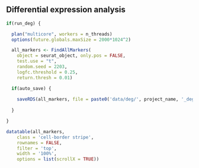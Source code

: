 ## Differential expression analysis

```r

if(run_deg) {

  plan("multicore", workers = n_threads)
  options(future.globals.maxSize = 2000*1024^2)

  all_markers <- FindAllMarkers(
    object = seurat_object, only.pos = FALSE, 
    test.use = "t",
    random.seed = 2203,
    logfc.threshold = 0.25, 
    return.thresh = 0.01)

  if(auto_save) {
    
    saveRDS(all_markers, file = paste0('data/deg/', project_name, '_deg_analysis_', timestamp, '.RDS'))
    
  }

}

```

```r

datatable(all_markers, 
    class = 'cell-border stripe',
    rownames = FALSE,
    filter = 'top',
    width = '100%', 
    options = list(scrollX = TRUE))


```
